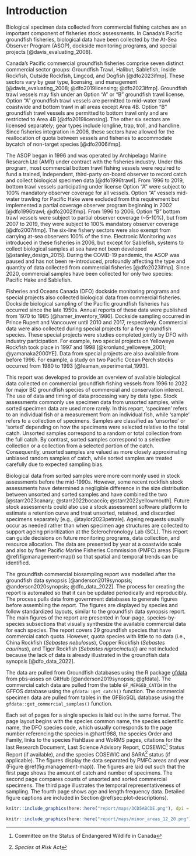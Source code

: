 \clearpage

# Introduction {#sec:introduction}

Biological specimen data collected from commercial fishing catches are an important component of fisheries stock assessments. In Canada’s Pacific groundfish fisheries, biological data have been collected by the At-Sea Observer Program (ASOP), dockside monitoring programs, and special projects [@davis_evaluating_2008].

Canada’s Pacific commercial groundfish fisheries comprise seven distinct commercial sector groups: Groundfish Trawl, Halibut, Sablefish, Inside Rockfish, Outside Rockfish, Lingcod, and Dogfish [@dfo2023ifmp]. These sectors vary by gear type, licensing, and management [@davis_evaluating_2008; @dfo2019licensing; @dfo2023ifmp]. Groundfish trawl vessels may fish under an Option “A” or “B” groundfish trawl license. Option “A” groundfish trawl vessels are permitted to mid-water trawl coastwide and bottom trawl in all areas except Area 4B. Option “B” groundfish trawl vessels are permitted to bottom trawl only and are restricted to Area 4B [@dfo2019licensing]. The other six sectors are licensed separately; gear types include longline, trap, troll, and handline. Since fisheries integration in 2006, these sectors have allowed for the reallocation of quota between vessels and fisheries to accommodate bycatch of non-target species [@dfo2006ifmp]. 

The ASOP began in 1996 and was operated by Archipelago Marine Research Ltd (AMR) under contract with the fisheries industry. Under this program, most commercial bottom trawl fishing vessels were required to fund a trained, independent, third-party on-board observer to record catch and collect biological specimen data [@dfo1996trawl]. From 1996 to 2019, bottom trawl vessels participating under license Option “A” were subject to 100% mandatory observer coverage for all vessels. Option “A” vessels mid-water trawling for Pacific Hake were excluded from this requirement but implemented a partial coverage observer program beginning in 2002 [@dfo1996trawl; @dfo2002ifmp]. From 1996 to 2006, Option “B” bottom trawl vessels were subject to partial observer coverage (~5-10%), but from 2007 to 2019, they were subject to 100% mandatory observer coverage [@dfo2007ifmp]. The six-line fishery sectors were also exempt from carrying at-sea observers 100% of the time. Electronic Monitoring was introduced in these fisheries in 2006, but except for Sablefish, systems to collect biological samples at sea have not been developed [@stanley_design_2015]. During the COVID-19 pandemic, the ASOP was paused and has not been re-introduced, profoundly affecting the type and quantity of data collected from commercial fisheries [@dfo2023ifmp]. Since 2020, commercial samples have been collected for only two species: Pacific Hake and Sablefish. 

Fisheries and Oceans Canada (DFO) dockside monitoring programs and special projects also collected biological data from commercial fisheries. Dockside biological sampling of the Pacific groundfish fisheries has occurred since the late 1950s. Annual reports of these data were published from 1970 to 1985 [@hamer_inventory_1986]. Dockside sampling occurred in Prince Rupert and Vancouver until 2010 and 2017, respectively. Commercial data were also collected during special projects for a few groundfish species. These special projects  were studies completed jointly by DFO with industry participation. For example, two special projects on Yelloweye Rockfish took place in 1997 and 1998 [@kronlund_yelloweye_2001; @yamanaka2000YE]. Data from special projects are also available from before 1996. For example, a study on two Pacific Ocean Perch stocks occurred from 1980 to 1993 [@leaman_experimental_1993].

This report was developed to provide an overview of available biological data collected on commercial groundfish fishing vessels from 1996 to 2022 for major BC groundfish species of commercial and conservation interest. The use of data and timing of data processing vary by data type. Stock assessments commonly use specimen data from unsorted samples, while sorted specimen data are used more rarely. In this report, 'specimen' refers to an individual fish or a measurement from an individual fish, while 'sample' refers to a collection of specimens. Samples are classified as 'unsorted' or 'sorted' depending on how the specimens were selected relative to the total catch. Unsorted samples correspond to a random or total collection from the full catch. By contrast, sorted samples correspond to a selective collection or a collection from a selected portion of the catch. Consequently, unsorted samples are valued as more closely approximating unbiased random samples of catch, while sorted samples are treated carefully due to expected sampling bias.

Biological data from sorted samples were more commonly used in stock assessments before the mid-1990s. However, some recent rockfish stock assessments have determined a negligible difference in the size distribution between unsorted and sorted samples and have combined the two [@starr2023canary; @starr2022bocaccio; @starr2022yellowmouth]. Future stock assessments could also use a stock assessment software platform to estimate a retention curve and treat unsorted, retained, and discarded specimens separately [e.g., @taylor2023petrale]. Ageing requests usually occur as needed rather than when specimen age structures are collected to support ageing prioritization at the Sclerochronology Lab (SCL). This report can guide decisions on future monitoring programs, data collection, and resource allocation. The data are presented by year at a coastwide scale and also by finer Pacific Marine Fisheries Commission (PMFC) areas (Figure \@ref(fig:management-map)) so that spatial and temporal trends can be identified. 

The groundfish commercial biosampling report was modelled after the groundfish data synopsis [@anderson2019synopsis; @anderson2020synopsis; @dfo_data_2022]. The process for creating the report is automated so that it can be updated periodically and reproducibly. The process pulls data from government databases to generate figures before assembling the report. The figures are displayed by species and follow standardized layouts, similar to the groundfish data synopsis report. The main figures of the report are presented in four-page, species-by-species subsections that visually synthesize the available commercial data for each species. The report covers 29 groundfish species that have commercial catch quota. However, quota species with little to no data (i.e., China Rockfish (*Sebastes nebulosus*), Copper Rockfish (*Sebastes caurinus*), and Tiger Rockfish (*Sebastes nigrocinctus*)) are not included because the lack of data is already illustrated in the groundfish data synopsis [@dfo_data_2022].

The data are pulled from Groundfish databases using the R package [gfdata](https://github.com/pbs-assess/gfdata) from pbs-asses on GitHub [@anderson2019synopsis; @gfdata]. The commercial catch data are pulled from the table `GF_MERGED_CATCH` in the GFFOS database using the `gfdata::get_catch()` function. The commercial specimen data are pulled from tables in the GFBioSQL database using the `gfdata::get_commercial_samples()` function. 

Each set of pages for a single species is laid out in the same format. The page layout begins with the species common name, the species scientific name, the DFO species code, which usually corresponds to the page number referencing the species in @hart1988, the species Order and Family, links to the species FishBase and WoRMS pages, citations for the last Research Document, Last Science Advisory Report, COSEWIC^[Committee on the Status of Endangered Wildlife in Canada] Status Report (if available), and the species COSEWIC and SARA^[*Species at Risk Act*] status (if applicable). The figures display the data separated by PMFC areas and year (Figure \@ref(fig:management-map)). The figures are laid out such that the first page shows the amount of catch and number of specimens. The second page compares counts of unsorted and sorted commercial specimens. The third page illustrates the temporal representativeness of sampling. The fourth page shows age and length frequency data. Detailed figure captions are included in Section \@ref(sec:plot-descriptions).


```r
knitr::include_graphics(here::here("report/maps/3CD5ABCDE.png"), dpi = NA)
```
```r
knitr::include_graphics(here::here("report/maps/minor_areas_12_20.png"), dpi = NA)
```

\clearpage
